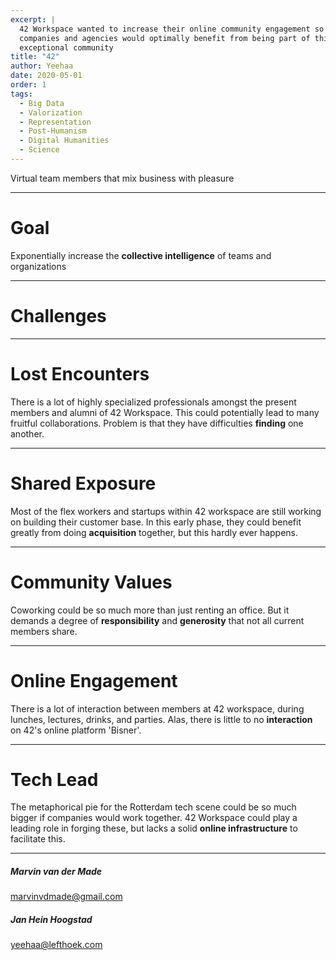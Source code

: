 ```yaml
---
excerpt: |
  42 Workspace wanted to increase their online community engagement so that the 
  companies and agencies would optimally benefit from being part of this
  exceptional community
title: "42"
author: Yeehaa
date: 2020-05-01
order: 1
tags: 
  - Big Data
  - Valorization
  - Representation
  - Post-Humanism
  - Digital Humanities
  - Science
---
```



<Cover>

Virtual team members that mix business with pleasure

</Cover>

---

<Basic>

# Goal

Exponentially increase the **collective intelligence** of teams and organizations

</Basic>

---

<SectionCover>

# Challenges

</SectionCover>

---

<Basic>

# Lost Encounters

There is a lot of highly specialized professionals amongst the present members
and alumni of 42 Workspace. This could potentially lead to many fruitful
collaborations. Problem is that they have difficulties **finding** one another.

</Basic>

---


<Basic>

# Shared Exposure

Most of the flex workers and startups within 42 workspace are still working on
building their customer base. In this early phase, they could benefit greatly
from doing **acquisition** together, but this hardly ever happens.

</Basic>

---

<Basic>

# Community Values

Coworking could be so much more than just renting an office. But it demands 
a degree of **responsibility**  and **generosity** that not all current members share.

</Basic>

---

<Basic>

# Online Engagement

There is a lot of interaction between members at 42 workspace, during lunches,
lectures, drinks, and parties. Alas, there is little to no **interaction** on 42's 
online platform 'Bisner'.

</Basic>

---

<Basic>

# Tech Lead

The metaphorical pie for the Rotterdam tech scene could be so much bigger if
companies would work together. 42 Workspace could play a leading role in forging
these, but lacks a solid **online infrastructure** to facilitate this.

</Basic>

---

<Cover>

##### Marvin van der Made

marvinvdmade@gmail.com


##### Jan Hein Hoogstad

yeehaa@lefthoek.com

</Cover>
